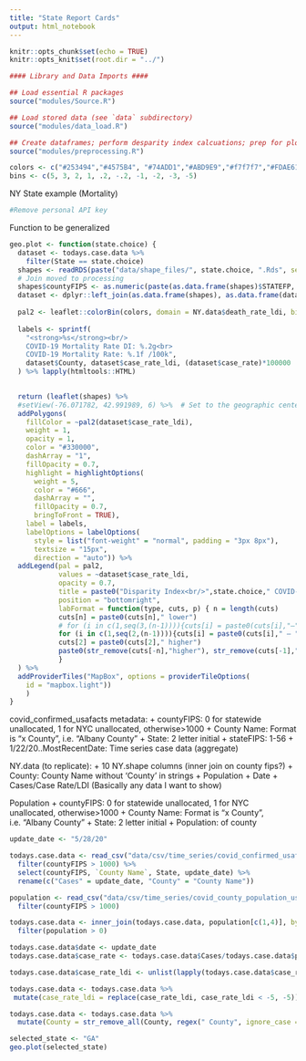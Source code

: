 ```yaml
---
title: "State Report Cards"
output: html_notebook
---
```




```r
knitr::opts_chunk$set(echo = TRUE)
knitr::opts_knit$set(root.dir = "../")
```

```r
#### Library and Data Imports ####

## Load essential R packages
source("modules/Source.R")

## Load stored data (see `data` subdirectory)
source("modules/data_load.R")

## Create dataframes; perform desparity index calcuations; prep for plotting
source("modules/preprocessing.R")

```

```r
colors <- c("#253494","#4575B4", "#74ADD1","#ABD9E9","#f7f7f7","#FDAE61","#F46D43", "#D73027", "#BD0026")
bins <- c(5, 3, 2, 1, .2, -.2, -1, -2, -3, -5)
```

NY State example (Mortality)
```r



#Remove personal API key
```

Function to be generalized

```r
geo.plot <- function(state.choice) {
  dataset <- todays.case.data %>%
    filter(State == state.choice)
  shapes <- readRDS(paste("data/shape_files/", state.choice, ".Rds", sep = ""))
  # Join moved to processing
  shapes$countyFIPS <- as.numeric(paste(as.data.frame(shapes)$STATEFP, as.data.frame(shapes)$COUNTYFP, sep = ''))
  dataset <- dplyr::left_join(as.data.frame(shapes), as.data.frame(dataset), by = c("countyFIPS" = "countyFIPS"))
  
  pal2 <- leaflet::colorBin(colors, domain = NY.data$death_rate_ldi, bins = bins, reverse=FALSE)
    
  labels <- sprintf(
    "<strong>%s</strong><br/>
    COVID-19 Mortality Rate DI: %.2g<br>
    COVID-19 Mortality Rate: %.1f /100k",
    dataset$County, dataset$case_rate_ldi, (dataset$case_rate)*100000
  ) %>% lapply(htmltools::HTML)
  

  return (leaflet(shapes) %>%
  #setView(-76.071782, 42.991989, 6) %>%  # Set to the geographic center of NY
  addPolygons(
    fillColor = ~pal2(dataset$case_rate_ldi),
    weight = 1,
    opacity = 1,
    color = "#330000",
    dashArray = "1",
    fillOpacity = 0.7,
    highlight = highlightOptions(
      weight = 5,
      color = "#666",
      dashArray = "",
      fillOpacity = 0.7,
      bringToFront = TRUE),
    label = labels,
    labelOptions = labelOptions(
      style = list("font-weight" = "normal", padding = "3px 8px"),
      textsize = "15px",
      direction = "auto")) %>% 
  addLegend(pal = pal2, 
            values = ~dataset$case_rate_ldi, 
            opacity = 0.7, 
            title = paste0("Disparity Index<br/>",state.choice," COVID-19 Case Rates"),
            position = "bottomright",
            labFormat = function(type, cuts, p) { n = length(cuts) 
            cuts[n] = paste0(cuts[n]," lower") 
            # for (i in c(1,seq(3,(n-1)))){cuts[i] = paste0(cuts[i],"—")} 
            for (i in c(1,seq(2,(n-1)))){cuts[i] = paste0(cuts[i]," — ")} 
            cuts[2] = paste0(cuts[2]," higher") 
            paste0(str_remove(cuts[-n],"higher"), str_remove(cuts[-1],"—"))
            }
  ) %>%
  addProviderTiles("MapBox", options = providerTileOptions(
    id = "mapbox.light"))
    )
}

```

covid_confirmed_usafacts metadata:
+ countyFIPS: 0 for statewide unallocated, 1 for NYC unallocated, otherwise>1000
+ County Name: Format is "x County", i.e. "Albany County"
+ State: 2 letter initial
+ stateFIPS: 1-56
+ 1/22/20..MostRecentDate: Time series case data (aggregate)

NY.data (to replicate):
+ 10 NY.shape columns (inner join on county fips?)
+ County: County Name without 'County' in strings
+ Population
+ Date
+ Cases/Case Rate/LDI (Basically any data I want to show)

Population
+ countyFIPS: 0 for statewide unallocated, 1 for NYC unallocated, otherwise>1000
+ County Name: Format is "x County", i.e. "Albany County"
+ State: 2 letter initial
+ Population: of county


```r
update_date <- "5/28/20"

todays.case.data <- read_csv("data/csv/time_series/covid_confirmed_usafacts.csv") %>%
  filter(countyFIPS > 1000) %>%
  select(countyFIPS, `County Name`, State, update_date) %>%
  rename(c("Cases" = update_date, "County" = "County Name"))

population <- read_csv("data/csv/time_series/covid_county_population_usafacts.csv") %>%
  filter(countyFIPS > 1000)

todays.case.data <- inner_join(todays.case.data, population[c(1,4)], by=c("countyFIPS" = "countyFIPS")) %>%
  filter(population > 0)

todays.case.data$date <- update_date
todays.case.data$case_rate <- todays.case.data$Cases/todays.case.data$population

todays.case.data$case_rate_ldi <- unlist(lapply(todays.case.data$case_rate, FUN=function(x){-log(pUS.6.cases/x)})) 

todays.case.data <- todays.case.data %>%
 mutate(case_rate_ldi = replace(case_rate_ldi, case_rate_ldi < -5, -5))

todays.case.data <- todays.case.data %>%
  mutate(County = str_remove_all(County, regex(" County", ignore_case = T)))

```

```r
selected_state <- "GA"
geo.plot(selected_state)
```


